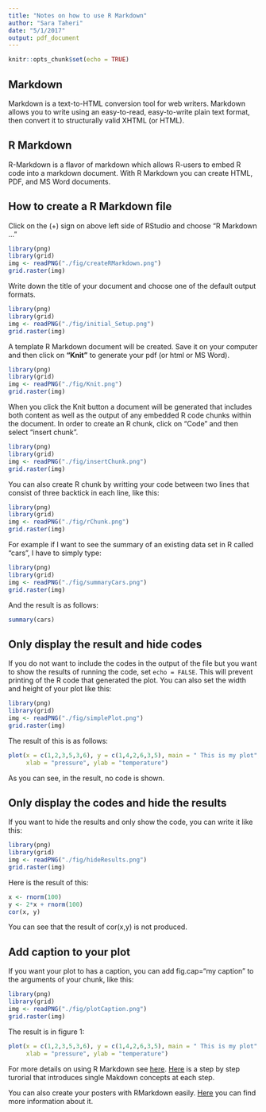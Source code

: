 ```yaml
---
title: "Notes on how to use R Markdown"
author: "Sara Taheri"
date: "5/1/2017"
output: pdf_document
---
```


```r
knitr::opts_chunk$set(echo = TRUE)
```
## Markdown

Markdown is a text-to-HTML conversion tool for web writers. Markdown allows you to write using an easy-to-read, easy-to-write plain text format, then convert it to structurally valid XHTML (or HTML)\footnote{from : http://daringfireball.net/projects/markdown/}.

## R Markdown

R-Markdown is a flavor of markdown which allows R-users to embed R code into a markdown document\footnote{https://www.r-bloggers.com/r-markdown-and-knitr-tutorial-part-1/}. With R Markdown you can  create HTML, PDF, and MS Word documents.

## How to create a R Markdown file

Click on the (+) sign on above left side of RStudio and choose "R Markdown ..."

```r
library(png)
library(grid)
img <- readPNG("./fig/createRMarkdown.png")
grid.raster(img)
```

Write down the title of your document and choose one of the default output formats.

```r
library(png)
library(grid)
img <- readPNG("./fig/initial_Setup.png")
grid.raster(img)
```

A template R Markdown document will be created. Save it on your computer and then click on **"Knit"** to generate your pdf (or html or MS Word). 

```r
library(png)
library(grid)
img <- readPNG("./fig/Knit.png")
grid.raster(img)
```

When you click the Knit button a document will be generated that includes both content as well as the output of any embedded R code chunks within the document. In order to create an R chunk, click on "Code" and then select "insert chunk".

```r
library(png)
library(grid)
img <- readPNG("./fig/insertChunk.png")
grid.raster(img)
```

You can also create R chunk by writting your code between two lines that consist of three backtick in each line, like this: 

```r
library(png)
library(grid)
img <- readPNG("./fig/rChunk.png")
grid.raster(img)
```

For example if I want to see the summary of an existing data set in R called "cars", I have to simply type:

```r
library(png)
library(grid)
img <- readPNG("./fig/summaryCars.png")
grid.raster(img)
```

And the result is as follows:

```r
summary(cars)
```

## Only display the result and hide codes

If you do not want to include the codes in the output of the file but you want to show the results of running the code, set `echo = FALSE`. This will prevent printing of the R code that generated the plot. You can also set the width and height of your plot like this:

```r
library(png)
library(grid)
img <- readPNG("./fig/simplePlot.png")
grid.raster(img)
```

The result of this is as follows:

```r
plot(x = c(1,2,3,5,3,6), y = c(1,4,2,6,3,5), main = " This is my plot",
     xlab = "pressure", ylab = "temperature")
```

As you can see, in the result, no code is shown.


## Only display the codes and hide the results

If you want to hide the results and only show the code, you can write it like this:

```r
library(png)
library(grid)
img <- readPNG("./fig/hideResults.png")
grid.raster(img)
```

Here is the result of this:

```r
x <- rnorm(100)
y <- 2*x + rnorm(100)
cor(x, y)
```

You can see that the result of cor(x,y) is not produced.

## Add caption to your plot

If you want your plot to has a caption, you can add fig.cap="my caption" to the arguments of your chunk, like this:

```r
library(png)
library(grid)
img <- readPNG("./fig/plotCaption.png")
grid.raster(img)
```

The result is in figure 1:

```r
plot(x = c(1,2,3,5,3,6), y = c(1,4,2,6,3,5), main = " This is my plot",
     xlab = "pressure", ylab = "temperature")
```

For more details on using R Markdown see [here](http://rmarkdown.rstudio.com). [Here](http://commonmark.org/help/tutorial/) is a step by step turorial that introduces single Makdown concepts at each step.

You can also create your posters with RMarkdown easily. [Here](https://github.com/odeleongt/flexdashboard-poster) you can find more information about it.